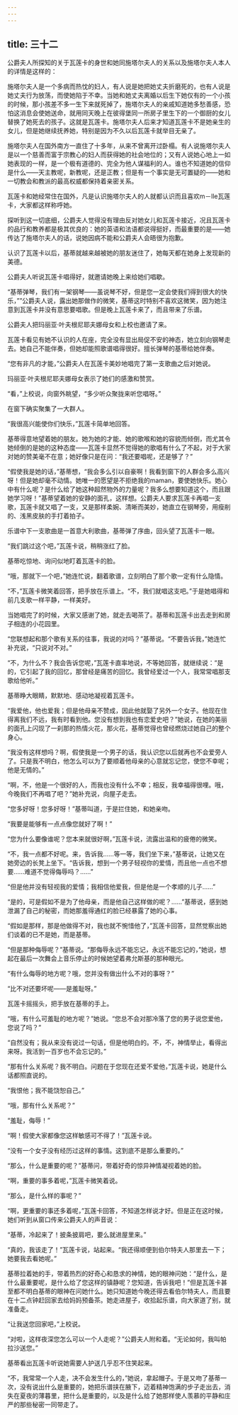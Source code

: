 ```yaml
---
---
---
```

title: 三十二
---



公爵夫人所探知的关于瓦莲卡的身世和她同施塔尔夫人的关系以及施塔尔夫人本人的详情是这样的：

施塔尔夫人是一个多病而热忱的妇人，有人说是她把她丈夫折磨死的，也有人说是她丈夫行为放荡，而使她陷于不幸。当她和她丈夫离婚以后生下她仅有的一个小孩的时候，那小孩差不多一生下来就死掉了，施塔尔夫人的亲戚知道她多愁善感，恐怕这消息会使她送命，就用同天晚上在彼得堡同一所房子里生下的一个御厨的女儿替换了她死去的孩子。这就是瓦莲卡。施塔尔夫人后来才知道瓦莲卡不是她亲生的女儿，但是她继续抚养她，特别是因为不久以后瓦莲卡就举目无亲了。

施塔尔夫人在国外南方一直住了十多年，从来不曾离开过卧榻。有人说施塔尔夫人是以一个慈善而富于宗教心的妇人而获得她的社会地位的；又有人说她心地上一如她表现的一样，是一个极有道德的、完全为他人谋福利的人。谁也不知道她的信仰是什么——天主教呢，新教呢，还是正教；但是有一个事实是无可置疑的——她和一切教会和教派的最高权威都保持着亲密关系。

瓦莲卡和她经常住在国外，凡是认识施塔尔夫人的人就都认识而且喜欢m－lle瓦莲卡，大家都这样称呼她。

探听到这一切底细，公爵夫人觉得没有理由反对她女儿和瓦莲卡接近，况且瓦莲卡的品行和教养都是极其优良的：她的英语和法语都说得挺好，而最重要的是——她传达了施塔尔夫人的话，说她因病不能和公爵夫人会晤很为抱歉。

认识了瓦莲卡以后，基蒂就越来越被她的朋友迷住了，她每天都在她身上发现新的美德。

公爵夫人听说瓦莲卡唱得好，就邀请她晚上来给她们唱歇。

“基蒂弹琴，我们有一架钢琴——虽说琴不好，但是您一定会使我们得到很大的快乐，””公爵夫人说，露出她那做作的微笑，基蒂这时特别不喜欢这微笑，因为她注意到瓦莲卡并没有意思要唱歌。但是晚上瓦莲卡来了，而且带来了乐谱。

公爵夫人把玛丽亚·叶夫根尼耶夫娜母女和上校也邀请了来。

瓦莲卡看见有她不认识的人在座，完全没有显出局促不安的神态，她立刻向钢琴走去。她自己不能伴奏，但她却能照歌谱唱得很好。擅长弹琴的基蒂给她伴奏。

“您有非凡的才能，”公爵夫人在瓦莲卡美妙地唱完了第一支歌曲之后对她说。

玛丽亚·叶夫根尼耶夫娜母女表示了她们的感激和赞赏。

“看，”上校说，向窗外眺望，“多少听众聚拢来听您唱呀。”

在窗下确实聚集了一大群人。

“我很高兴能使你们快乐，”瓦莲卡简单地回答。

基蒂得意地望着她的朋友。她为她的才能、她的歌喉和她的容貌而倾倒，而尤其令她倾倒的是她的这种态度——瓦莲卡显然不觉得她的歌唱有什么了不起，对于大家对她的赞美毫不在意；她好像只是在问：“我还要唱呢，还是够了？”

“假使我是她的话，”基蒂想，“我会多么引以自豪啊！我看到窗下的人群会多么高兴呀！但是她却毫不动情。她唯一的愿望是不拒绝我的maman，要使她快乐。她心中有什么呢？是什么给了她这种超然物外的力量呢？我多么想要知道这个，而且跟她学习呀！”基蒂望着她的安静的面孔，这样想。公爵夫人要求瓦莲卡再唱一支歌，瓦莲卡就又唱了一支，又是那样柔婉、清晰而美妙，她直立在钢琴旁，用瘦削的、浅黑皮肤的手打着拍子。

乐谱中下一支歌曲是一首意大利歌曲，基蒂弹了序曲，回头望了瓦莲卡一眼。

“我们跳过这个吧，”瓦莲卡说，稍稍涨红了脸。

基蒂吃惊地、询问似地盯着瓦莲卡的脸。

“哦，那就下一个吧，”她连忙说，翻着歌谱，立刻明白了那个歌一定有什么隐情。

“不，”瓦莲卡微笑着回答，把手放在乐谱上。“不，我们就唱这支吧。”于是她唱得和前几支歌一样平静，一样美好。

当她唱完了的时候，大家又感谢了她，就走去喝茶了。基蒂和瓦莲卡出去走到和房子相连的小花园里。

“您联想起和那个歌有关系的往事，我说的对吗？”基蒂说。“不要告诉我，”她连忙补充说，“只说对不对。”

“不，为什么不？我会告诉您呢，”瓦莲卡直率地说，不等她回答，就继续说：“是的，它引起了我的回忆，那曾经是痛苦的回忆。我曾经爱过一个人，我常常唱那支歌给他听。”

基蒂睁大眼睛，默默地、感动地凝视着瓦莲卡。

“我爱他，他也爱我；但是他母亲不赞成，因此他就娶了另外一个女子。他现在住得离我们不远，我有时看到他。您没有想到我也有恋爱史吧？”她说，在她的美丽的面孔上闪现了一刹那的热情火花，那火花，基蒂觉得也曾经燃烧过她自己的整个身心。

“我没有这样想吗？啊，假使我是一个男子的话，我认识您以后就再也不会爱旁人了。只是我不明白，他怎么可以为了要顺着他母亲的心意就忘记您，使您不幸呢；他是无情的。”

“啊，不，他是一个很好的人，而我也没有什么不幸；相反，我幸福得很哩。哦，今晚我们不再唱了吧？”她补充说，向屋子走去。

“您多好呀！您多好呀！”基蒂叫道，于是拦住她，和她亲吻。

“我要是能够有一点点像您就好了啊！”

“您为什么要像谁呢？您本来就很好啊，”瓦莲卡说，流露出温和的疲倦的微笑。

“不，我一点都不好呢。来，告诉我……等一等，我们坐下来，”基蒂说，让她又在她旁边的长凳上坐下。“告诉我，想到一个男子轻视你的爱情，而且他一点也不想要……难道不觉得侮辱吗？……”

“但是他并没有轻视我的爱情；我相信他爱我，但是他是一个孝顺的儿子……”

“是的，可是假如不是为了他母亲，而是他自己这样做的呢？……”基蒂说，感到她泄漏了自己的秘密，而她那羞得通红的脸已经暴露了她的心事。

“假如是那样，那是他做得不对，我也就不惋惜他了，”瓦莲卡回答，显然觉察出她们谈着的已不是她，而是基蒂。

“但是那种侮辱呢？”基蒂说。“那侮辱永远不能忘记，永远不能忘记的，”她说，想起在最后一次舞会上音乐停止的时候她望着弗允斯基的那种眼光。

“有什么侮辱的地方呢？哦，您并没有做出什么不对的事呀？”

“比不对还要坏呢——是羞耻呀。”

瓦莲卡摇摇头，把手放在基蒂的手上。

“哦，有什么可羞耻的地方呢？”她说。“您总不会对那冷落了您的男子说您爱他，您说了吗？”

“自然没有；我从来没有说过一句话，但是他明白的。不，不，神情举止，看得出来呀。我活到一百岁也不会忘记的。”

“那有什么关系呢？我不明白。问题在于您现在还爱不爱他，”瓦莲卡说，她是什么话都照直说的。

“我恨他；我不能饶恕自己。”

“哦，那有什么关系呢？”

“羞耻，侮辱！”

“啊！假使大家都像您这样敏感可不得了！”瓦莲卡说。

“没有一个女子没有经历过这样的事情。这到底不是那么重要的。”

“那么，什么是重要的呢？”基蒂问，带着好奇的惊异神情凝视着她的脸。

“啊，重要的事多着呢，”瓦莲卡微笑着说。

“那么，是什么样的事呢？”

“啊，更重要的事还多着呢，”瓦莲卡回答，不知道怎样说才好。但是正在这时候，她们听到从窗口传来公爵夫人的声音说：

“基蒂，冷起来了！披条披肩吧，要么就进屋里来。”

“真的，我该走了！”瓦莲卡说，站起来。“我还得顺便到伯尔特夫人那里去一下；她要我去看她呢。”

基蒂拉着她的手，带着热烈的好奇心和恳求的神情，她的眼神问她：“是什么，是什么最重要呢，是什么给了您这样的镇静呢？您知道，告诉我吧！”但是瓦莲卡甚至都不明白基蒂的眼神在问她什么。她只知道她今晚还得去看伯尔特夫人，而且要在十二点钟赶回家去给妈妈预备茶。她走进屋子，收拾起乐谱，向大家道了别，就准备走。

“让我送您回家吧，”上校说。

“对啦，这样夜深您怎么可以一个人走呢？”公爵夫人附和着。“无论如何，我叫帕拉沙送您。”

基蒂看出瓦莲卡听说她需要人护送几乎忍不住笑起来。

“不，我常常一个人走，决不会发生什么的，”她说，拿起帽子。于是又吻了基蒂一次，没有说出什么是重要的，她把乐谱挟在腋下，迈着精神饱满的步子走出去，消失在夏夜的薄暮里，把什么是重要的，以及是什么给了她那样使人羡慕的平静和庄严的那些秘密一同带走了。